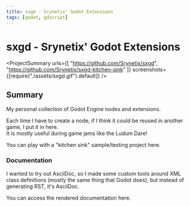 ```yaml
---
title: sxgd - Srynetix' Godot Extensions
tags: [godot, gdscript]
---
```


<Back name="Projects" link="../../" />

# sxgd - Srynetix' Godot Extensions

<ProjectSummary
  urls={[
    "https://github.com/Srynetix/sxgd",
    "https://github.com/Srynetix/sxgd-kitchen-sink"
  ]}
  screenshots={[require("./assets/sxgd.gif").default]}
/>

## Summary

My personal collection of Godot Engine nodes and extensions.

Each time I have to create a node, if I think it could be reused in another game, I put it in here.  
It is mostly useful during game jams like the Ludum Dare!

You can play with a <ELink href="https://srynetix.github.io/sxgd-kitchen-sink/">"kitchen sink" sample/testing project here</ELink>.

### Documentation

I wanted to try out <ELink href="https://docs.asciidoctor.org/asciidoc/latest/">AsciiDoc</ELink>, so I made some custom tools around XML class definitions (mostly the same thing that Godot does),
but instead of generating RST, it's AsciiDoc.

You can access the <ELink href="https://srynetix.github.io/sxgd/">rendered documentation here</ELink>.
